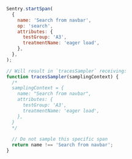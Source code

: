 ```javascript
Sentry.startSpan(
  {
    name: 'Search from navbar',
    op: 'search',
    attributes: {
      testGroup: 'A3',
      treatmentName: 'eager load',
    },
  },
);

// Will result in `tracesSampler` receiving:
function tracesSampler(samplingContext) {
  /*
  samplingContext = { 
    name: "Search from navbar", 
    attributes: {
      testGroup: 'A3',
      treatmentName: 'eager load',
    },
  }
  */
 
  // Do not sample this specific span
  return name !== 'Search from navbar';
}
```